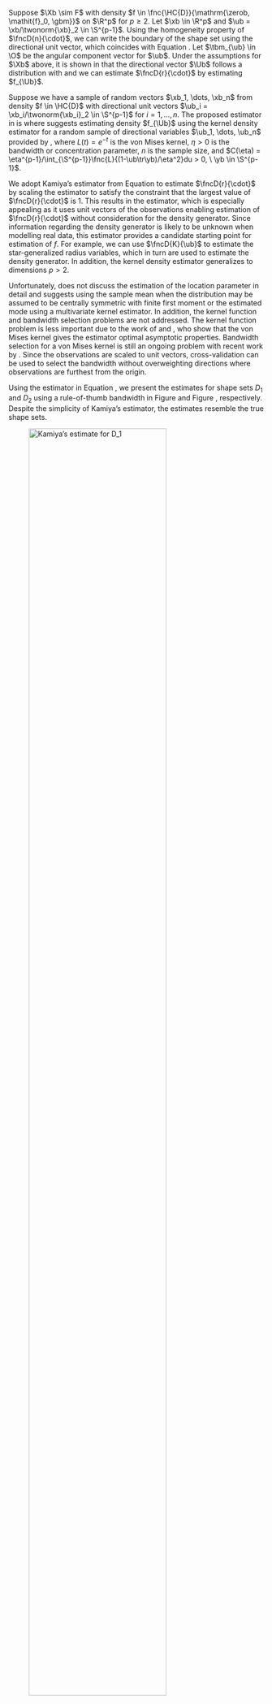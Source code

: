 

<!-- Removing for proposal -->
<!-- The most commonly used nonparametric density estimator is the histogram \citep{Hardle2004} due to its simple construction and interpretation. The histogram is motivated by the intuitive idea that a density can be estimated at $x$ by the proportion of observations in an interval containing $x$. The shape of a histogram is governed by the choices of binwidth $h$ and origin $x_0$. The choice-of-origin problem is eliminated by defining intervals around $x$ instead of fixing all intervals based on some origin point. If we let the interval around $x$ be of length $2h$ so that the interval is $(x - h, x + h)$, the estimator is \eqq{ -->
<!--   \est{f}_{\text{hist}}(x) = \frac{1}{n2h}\sumto{i=1}{n}\Ibb{x_i \in (x - h, x + h)}, -->
<!-- } where $n$ is the sample size, $h$ is the length of the interval, and $\Ibb{\cdot}$ is the indicator function. The normalizing constant $2h$ ensures that the area under the histogram is 1. -->

<!-- We can rewrite the above estimator using the uniform kernel function, \eqq{ -->
<!--   \fnc{K_{\text{unif}}}{u} = \frac{1}{2}\Ibb{\abs{u}\leq 1}, -->
<!-- } so that \eqq{ -->
<!--   \fnc{\est{f}_{\text{hist}}}{x} = \frac{1}{nh}\sumto{i=1}{n}\fnc{K_{\text{unif}}}{\frac{x - x_i}{h}} -->
<!-- } The issue with this estimator is that it is piecewise constant and thus has points of discontinuity which introduces bias which can be large when the \ac{pdf} is smooth. -->

<!-- Generalizing through the kernel function $\fnc{K}{u}$, we can solve the issue of discontinuities by selecting a smooth continuous kernel function since the estimator inherits the continuity and differentiability properties of $K$. The result is the kernel density estimator \citep{Rosenblatt1956, Parzen1962} which is a normalized kernel estimator with the specific goal of estimating a smooth \ac{pdf}. The kernel density estimator requires specification of bandwidth parameter $h$ and kernel function $K$. -->

<!-- The kernel function assigns a sequence of weights to observations based on their distance from $x$ with observations closer to $x$ receiving higher weights. Suppose we have observations $x_1, \dots, x_n$. The sequence of weights for each $x_i$ are determined by a kernel function $K(u)$ where $u = (x - x_i)/h$ for bandwidth $h>0$. The process of deriving this estimator is formalized by \eqq{ -->
<!--   \fnc{\est{f}_{\text{kern}}}{x} = \frac{1}{nh}\sum_{i=1}^n\fnc{K_h}{u} = \frac{1}{nh}\sum_{i=1}^nK\paren{\frac{x - x_i}{h}}, -->
<!-- } where we require that the kernel function integrates to $1$. -->

<!--  Some common kernel functions include -->

<!--   1. Triangle - $\paren{1 - \abs{u}}\Ibb{\abs{u} \leq 1}$; -->

<!--   1. Epanechnikov - $\frac{3}{4}\paren{1 - u^2}\Ibb{\abs{u} \leq 1}$; -->

<!--   1. Quartic (Biweight) - $\frac{15}{16}\paren{1 - u^2}^2\Ibb{\abs{u} \leq 1}$; -->

<!--   1. Triweight - $\frac{35}{32}\paren{1 - u^2}^3\Ibb{\abs{u} \leq 1}$; -->

<!--   1. Gaussian - $\frac{1}{\sqrt{2\pi}}\expo{-\frac{1}{2}u^2}$; -->

<!--   1. Cosine - $\frac{\pi}{2}\cos\paren{\frac{\pi}{2}u}\Ibb{\abs{u}\leq 1}$, -->

<!-- where $h$ can be referred to as the window, scale parameter, bandwidth, smoothing parameter or concentration parameter. This list is not nearly exhaustive, and many other kernel functions are given in the literature derived to have desirable asymptotic properties for different settings. -->

Suppose $\Xb \sim F$ with density $f \in \fnc{\HC{D}}{\mathrm{\zerob, \mathit{f}_0, \gbm}}$ on $\R^p$ for $p \geq 2$. Let $\xb \in \R^p$ and $\ub = \xb/\twonorm{\xb}_2 \in \S^{p-1}$. Using the homogeneity property of $\fncD{n}{\cdot}$, we can write the boundary of the shape set using the directional unit vector, \eqq{
  \bdry{D} = \set{\xb \in \R^p : \fncD{n}{\xb} = 1} = \set{\xb \in \R^p : \ub\fncD{n}{\xb} = \ub}
    = \set{\xb \in \R^p : \xb\fncD{n}{\ub} = \ub} = \set{\frac{1}{\fncD{n}{\ub}}\ub : \ub \in \S^{p-1}},
} which coincides with Equation \eqref{Eq:boundary-u}. Let $\tbm_{\ub} \in \O$ be the angular component vector for $\ub$. Under the assumptions for $\Xb$ above, it is shown in \citet[Lemma 3.1]{Kamiya2019} that the directional vector $\Ub$ follows a distribution with \ac{pdf} \eqq{
  \fnc{f_{\Ub}}{\ub} \ \propto \ \fncD{n}{\ub}^{-p} = \fncD{r}{\tbm_{\ub}}^{p},
} and we can estimate $\fncD{r}{\cdot}$ by estimating $f_{\Ub}$.

Suppose we have a sample of random vectors $\xb_1, \dots, \xb_n$ from density $f \in \HC{D}$ with directional unit vectors $\ub_i = \xb_i/\twonorm{\xb_i}_2 \in \S^{p-1}$ for $i = 1, \dots, n$. The proposed estimator in \citet{Kamiya2019} is \eeq[estimator-Kamiya] {
  \bdry{\est{D}_n} = \set{\fnc{\est{f}_{\Ub}^{(n)}}{\ub}^{1/p}\ub : \ub \in \S^{p-1}},
} where \citet{Kamiya2019} suggests estimating density $f_{\Ub}$ using the kernel density estimator for a random sample of directional variables $\ub_1, \dots, \ub_n$ provided by \citet{Hall1987}, \eeq[estimator-Hall]{
  \fnc{\est{f}_{\Ub}^{(n)}}{\ub} = \frac{C(\eta)}{n\eta^{p-1}}\sumto{i=1}{n}\fnc{L}{\frac{1-\ub\tr\ub_i}{\eta^2}},
} where $L(t)=e^{-t}$ is the von Mises kernel, $\eta>0$ is the bandwidth or concentration parameter, $n$ is the sample size, and $C(\eta) = \eta^{p-1}/\int_{\S^{p-1}}\fnc{L}{(1-\ub\tr\yb)/\eta^2}du > 0, \ \yb \in \S^{p-1}$.

We adopt Kamiya's estimator from Equation \eqref{Eq:estimator-Kamiya} to estimate $\fncD{r}{\cdot}$ by scaling the estimator to satisfy the constraint that the largest value of $\fncD{r}{\cdot}$ is 1. This results in the estimator, \eeq[K-standard]{
  \fncD{K}{\ub} = \dfrac{1}{\maxa[\ub \in \S^{p-1}]{\fnc{\est{f}_{\Ub}^{(n)}}{\ub}^{1/p}\ub}}\fnc{\est{f}_{\Ub}^{(n)}}{\ub}^{1/p}\ub,
} which is especially appealing as it uses unit vectors of the observations enabling estimation of $\fncD{r}{\cdot}$ without consideration for the density generator. Since information regarding the density generator is likely to be unknown when modelling real data, this estimator provides a candidate starting point for estimation of $f$. For example, we can use $\fncD{K}{\ub}$ to estimate the star-generalized radius variables, which in turn are used to estimate the density generator. In addition, the kernel density estimator generalizes to dimensions $p > 2$.

Unfortunately, \citet{Kamiya2019} does not discuss the estimation of the location parameter in detail and suggests using the sample mean when the distribution may be assumed to be centrally symmetric with finite first moment or the estimated mode using a multivariate kernel estimator. In addition, the kernel function and bandwidth selection problems are not addressed. The kernel function problem is less important due to the work of \citet{Hall1987} and \citet{Bai1988}, who show that the von Mises kernel gives the estimator optimal asymptotic properties. Bandwidth selection for a von Mises kernel is still an ongoing problem with recent work by \citet{Taylor2008, Portugues2013}. Since the observations are scaled to unit vectors, cross-validation can be used to select the bandwidth without overweighting directions where observations are furthest from the origin.

Using the estimator in Equation \eqref{Eq:K-standard}, we present the estimates for shape sets $D_1$ and $D_2$ using a rule-of-thumb bandwidth \citet{Taylor2008} in Figure \ref{Fig:sim-1-kde} and Figure \ref{Fig:sim-2-kde}, respectively. Despite the simplicity of Kamiya's estimator, the estimates resemble the true shape sets.

![\label{Fig:sim-1-kde}Kamiya's estimate for $D_1$](../Thesis/images/kde.1.norm.png){width=80%}

![\label{Fig:sim-2-kde}Kamiya's estimate for $D_2$](../Thesis/images/kde.2.log.png){width=80%}

